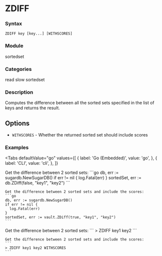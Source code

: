 
# ZDIFF

### Syntax
```
ZDIFF key [key...] [WITHSCORES]
```

### Module
<span className="acl-category">sortedset</span>

### Categories 
<span className="acl-category">read</span>
<span className="acl-category">slow</span>
<span className="acl-category">sortedset</span>

### Description 
Computes the difference between all the sorted sets specified in the list of keys and returns the result.

## Options 
- `WITHSCORES` - Whether the returned sorted set should include scores

### Examples

<Tabs
  defaultValue="go"
  values={[
    { label: 'Go (Embedded)', value: 'go', },
    { label: 'CLI', value: 'cli', },
  ]}
>
  <TabItem value="go">
    Get the difference between 2 sorted sets:
    ```go
    db, err := sugardb.NewSugarDB()
    if err != nil {
      log.Fatal(err)
    }
    sortedSet, err := db.ZDiff(false, "key1", "key2")
    ```

    Get the difference between 2 sorted sets and include the scores:
    ```go
    db, err := sugardb.NewSugarDB()
    if err != nil {
      log.Fatal(err)
    }
    sortedSet, err := vault.ZDiff(true, "key1", "key2")
    ```
  </TabItem>
  <TabItem value="cli">
    Get the difference between 2 sorted sets:
    ```
    > ZDIFF key1 key2
    ```

    Get the difference between 2 sorted sets and include the scores:
    ```
    > ZDIFF key1 key2 WITHSCORES
    ```
  </TabItem>
</Tabs>
